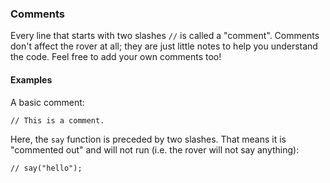 ### Comments

Every line that starts with two slashes `//` is called a
"comment". Comments don't affect the rover at all; they are
just little notes to help you understand the code. Feel free
to add your own comments too!

#### Examples

A basic comment:

```rhai
// This is a comment.
```

Here, the `say` function is preceded by two slashes. That means
it is "commented out" and will not run (i.e. the rover will not
say anything):

```rhai
// say("hello");
```
